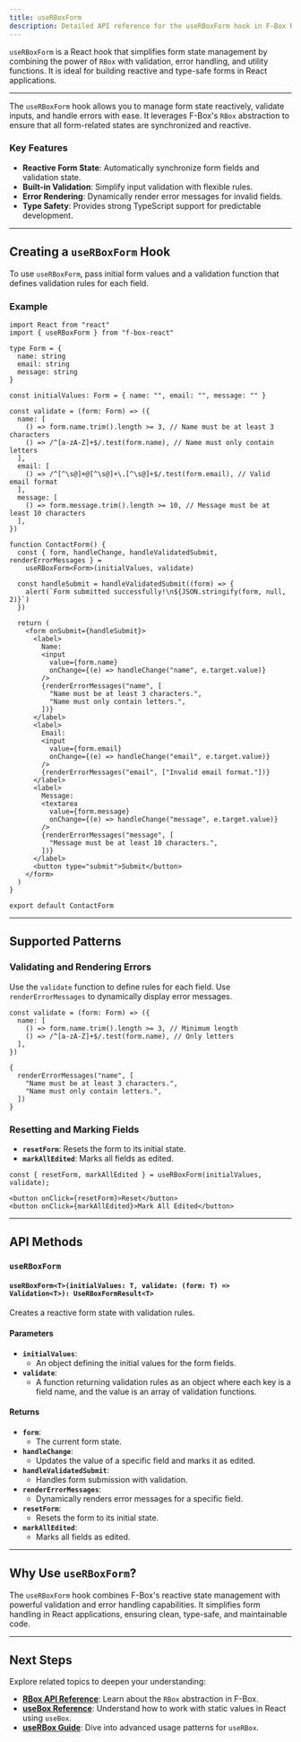 ```yaml
---
title: useRBoxForm
description: Detailed API reference for the useRBoxForm hook in F-Box React.
---
```


`useRBoxForm` is a React hook that simplifies form state management by combining the power of `RBox` with validation, error handling, and utility functions. It is ideal for building reactive and type-safe forms in React applications.

---

The `useRBoxForm` hook allows you to manage form state reactively, validate inputs, and handle errors with ease. It leverages F-Box's `RBox` abstraction to ensure that all form-related states are synchronized and reactive.

### Key Features

- **Reactive Form State**: Automatically synchronize form fields and validation state.
- **Built-in Validation**: Simplify input validation with flexible rules.
- **Error Rendering**: Dynamically render error messages for invalid fields.
- **Type Safety**: Provides strong TypeScript support for predictable development.

---

## Creating a `useRBoxForm` Hook

To use `useRBoxForm`, pass initial form values and a validation function that defines validation rules for each field.

### Example

```tsx
import React from "react"
import { useRBoxForm } from "f-box-react"

type Form = {
  name: string
  email: string
  message: string
}

const initialValues: Form = { name: "", email: "", message: "" }

const validate = (form: Form) => ({
  name: [
    () => form.name.trim().length >= 3, // Name must be at least 3 characters
    () => /^[a-zA-Z]+$/.test(form.name), // Name must only contain letters
  ],
  email: [
    () => /^[^\s@]+@[^\s@]+\.[^\s@]+$/.test(form.email), // Valid email format
  ],
  message: [
    () => form.message.trim().length >= 10, // Message must be at least 10 characters
  ],
})

function ContactForm() {
  const { form, handleChange, handleValidatedSubmit, renderErrorMessages } =
    useRBoxForm<Form>(initialValues, validate)

  const handleSubmit = handleValidatedSubmit((form) => {
    alert(`Form submitted successfully!\n${JSON.stringify(form, null, 2)}`)
  })

  return (
    <form onSubmit={handleSubmit}>
      <label>
        Name:
        <input
          value={form.name}
          onChange={(e) => handleChange("name", e.target.value)}
        />
        {renderErrorMessages("name", [
          "Name must be at least 3 characters.",
          "Name must only contain letters.",
        ])}
      </label>
      <label>
        Email:
        <input
          value={form.email}
          onChange={(e) => handleChange("email", e.target.value)}
        />
        {renderErrorMessages("email", ["Invalid email format."])}
      </label>
      <label>
        Message:
        <textarea
          value={form.message}
          onChange={(e) => handleChange("message", e.target.value)}
        />
        {renderErrorMessages("message", [
          "Message must be at least 10 characters.",
        ])}
      </label>
      <button type="submit">Submit</button>
    </form>
  )
}

export default ContactForm
```

---

## Supported Patterns

### Validating and Rendering Errors

Use the `validate` function to define rules for each field. Use `renderErrorMessages` to dynamically display error messages.

```tsx
const validate = (form: Form) => ({
  name: [
    () => form.name.trim().length >= 3, // Minimum length
    () => /^[a-zA-Z]+$/.test(form.name), // Only letters
  ],
})

{
  renderErrorMessages("name", [
    "Name must be at least 3 characters.",
    "Name must only contain letters.",
  ])
}
```

### Resetting and Marking Fields

- **`resetForm`**: Resets the form to its initial state.
- **`markAllEdited`**: Marks all fields as edited.

```tsx
const { resetForm, markAllEdited } = useRBoxForm(initialValues, validate);

<button onClick={resetForm}>Reset</button>
<button onClick={markAllEdited}>Mark All Edited</button>
```

---

## API Methods

### `useRBoxForm`

#### `useRBoxForm<T>(initialValues: T, validate: (form: T) => Validation<T>): UseRBoxFormResult<T>`

Creates a reactive form state with validation rules.

#### Parameters

- **`initialValues`**:
  - An object defining the initial values for the form fields.
- **`validate`**:
  - A function returning validation rules as an object where each key is a field name, and the value is an array of validation functions.

#### Returns

- **`form`**:
  - The current form state.
- **`handleChange`**:
  - Updates the value of a specific field and marks it as edited.
- **`handleValidatedSubmit`**:
  - Handles form submission with validation.
- **`renderErrorMessages`**:
  - Dynamically renders error messages for a specific field.
- **`resetForm`**:
  - Resets the form to its initial state.
- **`markAllEdited`**:
  - Marks all fields as edited.

---

## Why Use `useRBoxForm`?

The `useRBoxForm` hook combines F-Box's reactive state management with powerful validation and error handling capabilities. It simplifies form handling in React applications, ensuring clean, type-safe, and maintainable code.

---

## Next Steps

Explore related topics to deepen your understanding:

- **[RBox API Reference](/f-box-core/reference/rbox)**: Learn about the `RBox` abstraction in F-Box.
- **[useBox Reference](/f-box-react/reference/use-box)**: Understand how to work with static values in React using `useBox`.
- **[useRBox Guide](/f-box-react/guides/use-rbox)**: Dive into advanced usage patterns for `useRBox`.
